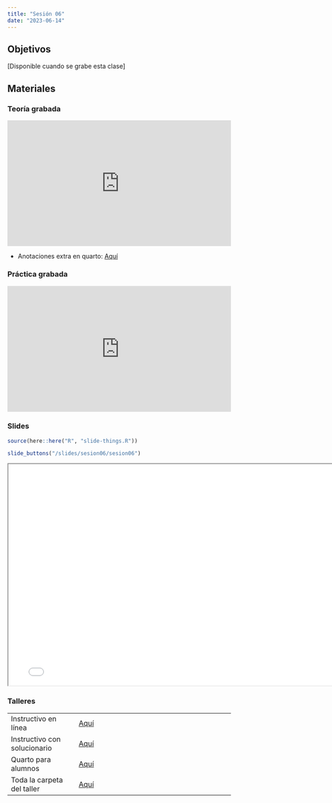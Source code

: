 ```yaml
---
title: "Sesión 06"
date: "2023-06-14"
---
```


## Objetivos

[Disponible cuando se grabe esta clase]


## Materiales

::: {.panel-tabset}

### Teoría grabada

<div style="padding:56.25% 0 0 0;position:relative;"><iframe src="https://player.vimeo.com/video/836988906?badge=0&amp;autopause=0&amp;player_id=0&amp;app_id=58479" frameborder="0" allow="autoplay; fullscreen; picture-in-picture" allowfullscreen style="position:absolute;top:0;left:0;width:100%;height:100%;" title="Día 6 - Inferencia estadísica 1"></iframe></div><script src="https://player.vimeo.com/api/player.js"></script>

- Anotaciones extra en quarto: [Aquí](../slides/sesion06/adicional.qmd) 

### Práctica grabada

<div style="padding:56.25% 0 0 0;position:relative;"><iframe src="https://player.vimeo.com/video/836993530?badge=0&amp;autopause=0&amp;player_id=0&amp;app_id=58479" frameborder="0" allow="autoplay; fullscreen; picture-in-picture" allowfullscreen style="position:absolute;top:0;left:0;width:100%;height:100%;" title="video6"></iframe></div><script src="https://player.vimeo.com/api/player.js"></script>

### Slides

```r
source(here::here("R", "slide-things.R"))
```

```r
slide_buttons("/slides/sesion06/sesion06")
```

```{=html}
<iframe width="780" height="500" src="../slides/sesion06/sesion06.html" title="Sesión 6 - Inferencia Estadística con R"></iframe>
```

### Talleres

|                              |                                                                                  |
|----------------------|--------------------------------------------------|
| Instructivo en línea         | [Aquí](../taller/taller06/taller06_instructivo.html)                                                 |
| Instructivo con solucionario | [Aquí](../taller/taller06/taller06_instructivo_sol.html)                                                                       |
| Quarto para alumnos          | [Aquí](../taller/taller06/taller06_alumno.qmd)                                                                       |
| Toda la carpeta del taller   | [Aquí](https://drive.google.com/drive/folders/1b9jkjs4Vp0oFMC53LqIo5D8bA_m5xfqn) |

:::

